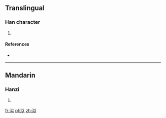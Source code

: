 ==Translingual==

===Han character===
{{Han char|rn=85|rad=水|as=05|sn=8|four=|canj=水女戈人 (EVIO)}}

# {{defn|Han|sort=水05}}

====References====
* {{Han ref|kx=0617.100|dkj=17310|hdz=31576.020|uh=6CE4|ud=27876}}

----

==Mandarin==

===Hanzi===
{{cmn-hanzi|pin=[[nǐ]] ([[ni3]]), [[nì]] ([[ni4]]), [[niè]] ([[nie4]]), [[nìng]] ([[ning4]]), [[sì]] ([[si4]])|wg=ni<sup>3</sup>, ni<sup>4</sup>, nieh<sup>4</sup>, ning<sup>4</sup>, ssu<sup>4</sup>}}

# {{defn|Mandarin|sort=水05}}

[[fr:泤]]
[[pl:泤]]
[[zh:泤]]